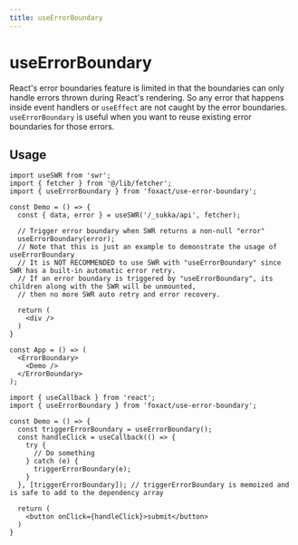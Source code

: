 ```yaml
---
title: useErrorBoundary
---
```


# useErrorBoundary


<ExportMetaInfo />

React's error boundaries feature is limited in that the boundaries can only handle errors thrown during React's rendering. So any error that happens inside event handlers or `useEffect` are not caught by the error boundaries. `useErrorBoundary` is useful when you want to reuse existing error boundaries for those errors.

## Usage

```tsx copy
import useSWR from 'swr';
import { fetcher } from '@/lib/fetcher';
import { useErrorBoundary } from 'foxact/use-error-boundary';

const Demo = () => {
  const { data, error } = useSWR('/_sukka/api', fetcher);

  // Trigger error boundary when SWR returns a non-null "error"
  useErrorBoundary(error);
  // Note that this is just an example to demonstrate the usage of useErrorBoundary
  // It is NOT RECOMMENDED to use SWR with "useErrorBoundary" since SWR has a built-in automatic error retry.
  // If an error boundary is triggered by "useErrorBoundary", its children along with the SWR will be unmounted,
  // then no more SWR auto retry and error recovery.

  return (
    <div />
  )
}

const App = () => (
  <ErrorBoundary>
    <Demo />
  </ErrorBoundary>
);
```

```tsx copy
import { useCallback } from 'react';
import { useErrorBoundary } from 'foxact/use-error-boundary';

const Demo = () => {
  const triggerErrorBoundary = useErrorBoundary();
  const handleClick = useCallback(() => {
    try {
      // Do something
    } catch (e) {
      triggerErrorBoundary(e);
    }
  }, [triggerErrorBoundary]); // triggerErrorBoundary is memoized and is safe to add to the dependency array

  return (
    <button onClick={handleClick}>submit</button>
  )
}
```

